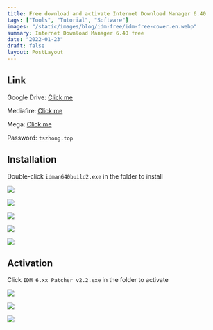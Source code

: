 ```yaml
---
title: Free download and activate Internet Download Manager 6.40
tags: ["Tools", "Tutorial", "Software"]
images: "/static/images/blog/idm-free/idm-free-cover.en.webp"
summary: Internet Download Manager 6.40 free
date: "2022-01-23"
draft: false
layout: PostLayout
---
```


## Link

Google Drive: [Click me](https://drive.google.com/file/d/1VFjkRdTsGdfN1gl50jzCrwcG8fOToBFT/view?usp=sharing)

Mediafire: [Click me](https://www.mediafire.com/file/refjmfxnwrl5gf2/idm.6.40.2.rar/file)

Mega: [Click me](https://mega.nz/file/4rp0gZ6a#ojfVmY8FA9u3Q4p8N_5ZoGamfrp9fUnYtVTCrfB1lvg)

Password: `tszhong.top`

## Installation

Double-click `idman640build2.exe` in the folder to install

![](/static/images/blog/idm-free/idm-free-1.webp)

![](/static/images/blog/idm-free/idm-free-2.webp)

![](/static/images/blog/idm-free/idm-free-3.webp)

![](/static/images/blog/idm-free/idm-free-4.webp)

![](/static/images/blog/idm-free/idm-free-5.webp)

## Activation

Click `IDM 6.xx Patcher v2.2.exe` in the folder to activate

![](/static/images/blog/idm-free/idm-free-6.webp)

![](/static/images/blog/idm-free/idm-free-7.webp)

![](/static/images/blog/idm-free/idm-free-8.webp)
